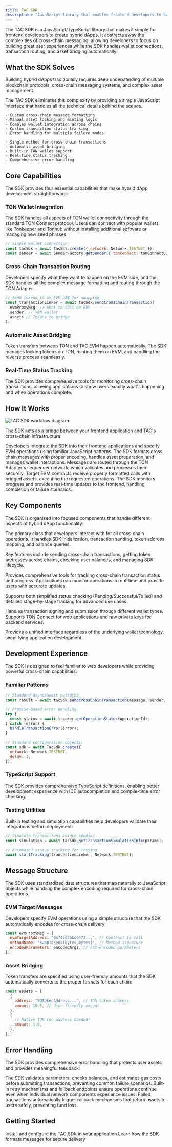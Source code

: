 ```yaml
---
title: TAC SDK
description: "JavaScript library that enables frontend developers to build hybrid dApps connecting TON wallets with EVM applications"
---
```


The TAC SDK is a JavaScript/TypeScript library that makes it simple for frontend developers to create hybrid dApps. It abstracts away the complexities of cross-chain messaging, allowing developers to focus on building great user experiences while the SDK handles wallet connections, transaction routing, and asset bridging automatically.

## What the SDK Solves

Building hybrid dApps traditionally requires deep understanding of multiple blockchain protocols, cross-chain messaging systems, and complex asset management.

The TAC SDK eliminates this complexity by providing a simple JavaScript interface that handles all the technical details behind the scenes.

<Columns cols={2}>
  <Card title="Before TAC SDK" icon="triangle-alert">

    - Custom cross-chain message formatting
    - Manual asset locking and minting logic
    - Complex wallet integration across chains
    - Custom transaction status tracking
    - Error handling for multiple failure modes

  </Card>

  <Card title="With TAC SDK" icon="check">

    - Single method for cross-chain transactions
    - Automatic asset bridging
    - Built-in TON wallet support
    - Real-time status tracking
    - Comprehensive error handling

  </Card>
</Columns>

## Core Capabilities

The SDK provides four essential capabilities that make hybrid dApp development straightforward:

### TON Wallet Integration

The SDK handles all aspects of TON wallet connectivity through the standard TON Connect protocol. Users can connect with popular wallets like Tonkeeper and Tonhub without installing additional software or managing new seed phrases.

```javascript
// Simple wallet connection
const tacSdk = await TacSdk.create({ network: Network.TESTNET });
const sender = await SenderFactory.getSender({ tonConnect: tonConnectUI });
```

### Cross-Chain Transaction Routing

Developers specify what they want to happen on the EVM side, and the SDK handles all the complex message formatting and routing through the TON Adapter.

```javascript
// Send tokens to an EVM DEX for swapping
const transactionLinker = await tacSdk.sendCrossChainTransaction(
  evmProxyMsg, // What to call on EVM
  sender, // TON wallet
  assets // Tokens to bridge
);
```

### Automatic Asset Bridging

Token transfers between TON and TAC EVM happen automatically. The SDK manages locking tokens on TON, minting them on EVM, and handling the reverse process seamlessly.

### Real-Time Status Tracking

The SDK provides comprehensive tools for monitoring cross-chain transactions, allowing applications to show users exactly what's happening and when operations complete.

## How It Works

<Frame caption="TAC SDK connecting frontend applications to cross-chain infrastructure">
  <img src="/images/tac-sdk-flow.png" alt="TAC SDK workflow diagram" />
</Frame>

The SDK acts as a bridge between your frontend application and TAC's cross-chain infrastructure:

<Steps>
  <Step title="Developer Integration" icon="code">
    Developers integrate the SDK into their frontend applications and specify
    EVM operations using familiar JavaScript patterns.
  </Step>

<Step title="Message Preparation" icon="settings">
  The SDK formats cross-chain messages with proper encoding, handles asset
  preparation, and manages wallet interactions.
</Step>

<Step title="Cross-Chain Routing" icon="arrow-left-right">
  Messages are routed through the TON Adapter's sequencer network, which
  validates and processes them securely.
</Step>

<Step title="EVM Execution" icon="play">
  Target EVM contracts receive properly formatted calls with bridged assets,
  executing the requested operations.
</Step>

  <Step title="Status Updates" icon="chart-line">
    The SDK monitors progress and provides real-time updates to the frontend,
    handling completion or failure scenarios.
  </Step>
</Steps>

## Key Components

The SDK is organized into focused components that handle different aspects of hybrid dApp functionality:

<Accordion title="TacSdk - Main Interface" icon="code">
The primary class that developers interact with for all cross-chain operations. It handles SDK initialization, transaction sending, token address mapping, and balance queries.

Key features include sending cross-chain transactions, getting token addresses across chains, checking user balances, and managing SDK lifecycle.

</Accordion>

<Accordion title="OperationTracker - Status Monitoring" icon="chart-line">
Provides comprehensive tools for tracking cross-chain transaction status and progress. Applications can monitor operations in real-time and provide users with accurate updates.

Supports both simplified status checking (Pending/Successful/Failed) and detailed stage-by-stage tracking for advanced use cases.

</Accordion>

<Accordion title="Senders - Wallet Integration" icon="wallet">
Handles transaction signing and submission through different wallet types. Supports TON Connect for web applications and raw private keys for backend services.

Provides a unified interface regardless of the underlying wallet technology, simplifying application development.

</Accordion>

## Development Experience

The SDK is designed to feel familiar to web developers while providing powerful cross-chain capabilities:

### Familiar Patterns

```javascript
// Standard async/await patterns
const result = await tacSdk.sendCrossChainTransaction(message, sender, assets);

// Promise-based error handling
try {
  const status = await tracker.getOperationStatus(operationId);
} catch (error) {
  handleTransactionError(error);
}

// Standard configuration objects
const sdk = await TacSdk.create({
  network: Network.TESTNET,
  delay: 1,
});
```

### TypeScript Support

The SDK provides comprehensive TypeScript definitions, enabling better development experience with IDE autocompletion and compile-time error checking.

### Testing Utilities

Built-in testing and simulation capabilities help developers validate their integrations before deployment:

```javascript
// Simulate transactions before sending
const simulation = await tacSdk.getTransactionSimulationInfo(params);

// Automated status tracking for testing
await startTracking(transactionLinker, Network.TESTNET);
```

## Message Structure

The SDK uses standardized data structures that map naturally to JavaScript objects while handling the complex encoding required for cross-chain operations.

### EVM Target Messages

Developers specify EVM operations using a simple structure that the SDK automatically encodes for cross-chain delivery:

```javascript
const evmProxyMsg = {
  evmTargetAddress: "0x742d35Cc6473...", // Contract to call
  methodName: "swapTokens(bytes,bytes)", // Method signature
  encodedParameters: encodedArgs, // ABI-encoded parameters
};
```

### Asset Bridging

Token transfers are specified using user-friendly amounts that the SDK automatically converts to the proper formats for each chain:

```javascript
const assets = [
  {
    address: "EQTokenAddress...", // TON token address
    amount: 10.5, // User-friendly amount
  },
  {
    // Native TON (no address needed)
    amount: 1.0,
  },
];
```

## Error Handling

The SDK provides comprehensive error handling that protects user assets and provides meaningful feedback:

<Tabs>
  <Tab title="Pre-Transaction Validation">
    The SDK validates parameters, checks balances, and estimates gas costs
    before submitting transactions, preventing common failure scenarios.
  </Tab>

<Tab title="Network Resilience">
  Built-in retry mechanisms and fallback endpoints ensure operations continue
  even when individual network components experience issues.
</Tab>

  <Tab title="Asset Protection">
    Failed transactions automatically trigger rollback mechanisms that return
    assets to users safely, preventing fund loss.
  </Tab>
</Tabs>

## Getting Started

<CardGroup cols={2}>
  <Card title="SDK Installation" icon="download" href="/build/sdk/installation">
    Install and configure the TAC SDK in your application
  </Card>
  <Card
    title="Cross-Chain Messaging"
    icon="arrow-left-right"
    href="/core-concepts/cross-chain-messaging"
  >
    Learn how the SDK formats messages for secure delivery
  </Card>
</CardGroup>

